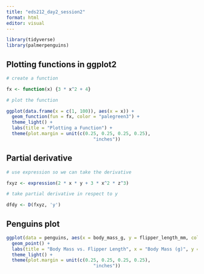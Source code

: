 ```yaml
---
title: "eds212_day2_session2"
format: html
editor: visual
---
```


```r
library(tidyverse)
library(palmerpenguins)
```

## Plotting functions in ggplot2

```r
# create a function

fx <- function(x) {3 * x^2 + 4}

# plot the function

ggplot(data.frame(x = c(1, 100)), aes(x = x)) + 
  geom_function(fun = fx, color = "palegreen3") +
  theme_light() +
  labs(title = "Plotting a Function") +
  theme(plot.margin = unit(c(0.25, 0.25, 0.25, 0.25),
                                "inches"))
```

## Partial derivative

```r
# use expression so we can take the derivative

fxyz <- expression(2 * x * y + 3 * x^2 * z^3)

# take partial derivative in respect to y

dfdy <- D(fxyz, 'y') 
```

## Penguins plot

```r
ggplot(data = penguins, aes(x = body_mass_g, y = flipper_length_mm, color = species)) + 
  geom_point() +
  labs(title = "Body Mass vs. Flipper Length", x = "Body Mass (g)", y = "Flipper Length (mm)") + 
  theme_light() + 
  theme(plot.margin = unit(c(0.25, 0.25, 0.25, 0.25),
                                "inches"))
```
